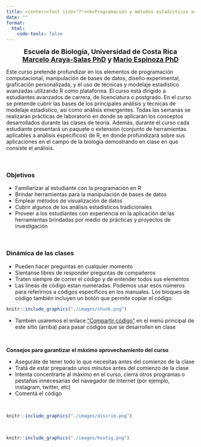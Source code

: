 ```yaml
---
title: <center><font size="7"><b>Programación y métodos estadísticos avanzados en R</b></font></center>
date: ""
format:
  html:
    code-tools: false
---
```


<!-- <div class="alert alert-success"> -->

<!-- <center><font size="5"><b>Nuevo curso: <i>Herramientas prácticas para investigación reproducible</i></b></font></center> -->

<!-- Objetivos:  -->

<!-- 1. repositorios en linea para compartir datos y productos de la investigación  -->

<!-- 1. herramientas digitales de libre acceso -->

<!-- 1. implementación de buenas pŕacticas de manejo y análisis de datos -->

<!-- <center><font size="5"><b><i><a href="https://marce10.github.io/ciencia_reproducible/">Enlace al curso</a></i></b></font></center> -->

<!-- </div> -->

<!-- &nbsp; -->

<center><font size="4"><b>Escuela de Biología, Universidad de Costa Rica<br></b></font></center>

<center><font size="4"><b><a href="https://marce10.github.io/">Marcelo Araya-Salas PhD</a> y <a href="https://scholar.google.com/citations?user=hTu_SnkAAAAJ&hl=es&oi=ao"> Mario Espinoza PhD</a><br></b></font></center>

Este curso pretende profundizar en los elementos de programación computacional, manipulación de bases de datos, diseño experimental, graficación personalizada, y el uso de técnicas y modelaje estadístico avanzadas utilizando R como plataforma. El curso está dirigido a estudiantes avanzados de carrera, de licenciatura o postgrado. En el curso se pretende cubrir las bases de los principales análisis y técnicas de modelaje estadístico, así como análisis emergentes. Todas las semanas se realizarán prácticas de laboratorio en donde se aplicarán los conceptos desarrollados durante las clases de teoría. Además, durante el curso cada estudiante presentará un paquete o extensión (conjunto de herramientas aplicables a análisis específicos) de R, en donde profundizará sobre sus aplicaciones en el campo de la biología demostrando en clase en que consiste el análisis.

 

::: {.alert .alert-info}
### **Objetivos** {.unnumbered .unlisted}

-   Familiarizar al estudiante con la programación en R
-   Brindar herramientas para la manipulación de bases de datos
-   Emplear métodos de visualización de datos
-   Cubrir algunos de los análisis estadísticos tradicionales
-   Proveer a los estudiantes con experiencia en la aplicación de las herramientas brindadas por medio de prácticas y proyectos de investigación
:::

 

### **Dinámica de las clases** {.unnumbered .unlisted}

-   Pueden hacer preguntas en cualquier momento
-   Sientanse libres de responder preguntas de compañeros
-   Traten siempre de correr el código y de entender todos sus elementos
-   Las líneas de código estan numeradas. Podemos usar esos números para referirnos a códigos específicos en los manuales. Los bloques de código también incluyen un botón que permite copiar el código:

```r

knitr::include_graphics("./images/chunk.png")
```

-   También usaremos el enlace ["Compartir código"](https://codefile.io/f/XOIzH23KfULuZKyZ1TYT) en el menú principal de este sitio (arriba) para pasar códigos que se desarrollen en clase

 

::: {.alert .alert-warning}
**Consejos para garantizar el máximo aprovechamiento del curso**

-   Aseguráte de tener todo lo que necesitas antes del comienzo de la clase
-   Tratá de estar preparado unos minutos antes del comienzo de la clase
-   Intenta concentrarte al máximo en el curso, cierra otros programas o pestañas innecesarias del navegador de internet (por ejemplo, instagram, twitter, etc)
-   Comentá el código
:::

 

```r
knitr::include_graphics("./images/discrim.png")
```

 

```r
knitr::include_graphics("./images/hostig.png")
```
